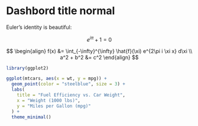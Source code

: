 # Dashbord title normal


Euler's identity is beautiful:

$$
e^{i\pi} + 1 = 0
$$



$$
\begin{align}
f(x) &= \int_{-\infty}^{\infty} \hat{f}(\xi) e^{2\pi i \xi x} d\xi \\
a^2 + b^2 &= c^2
\end{align}
$$


```r
library(ggplot2)

ggplot(mtcars, aes(x = wt, y = mpg)) +
  geom_point(color = "steelblue", size = 3) +
  labs(
    title = "Fuel Efficiency vs. Car Weight",
    x = "Weight (1000 lbs)",
    y = "Miles per Gallon (mpg)"
  ) +
  theme_minimal()
```



